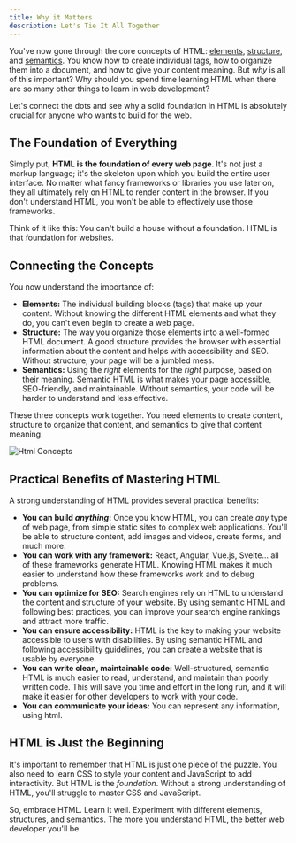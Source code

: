 ```yaml
---
title: Why it Matters
description: Let's Tie It All Together
---
```


You've now gone through the core concepts of HTML: [elements](./elements), [structure](./structure), and [semantics](./semantics). You know how to create individual tags, how to organize them into a document, and how to give your content meaning. But _why_ is all of this important? Why should you spend time learning HTML when there are so many other things to learn in web development?

Let's connect the dots and see why a solid foundation in HTML is absolutely crucial for anyone who wants to build for the web.

## The Foundation of Everything

Simply put, **HTML is the foundation of every web page**. It's not just a markup language; it's the skeleton upon which you build the entire user interface. No matter what fancy frameworks or libraries you use later on, they all ultimately rely on HTML to render content in the browser. If you don't understand HTML, you won't be able to effectively use those frameworks.

Think of it like this: You can't build a house without a foundation. HTML is that foundation for websites.

## Connecting the Concepts

You now understand the importance of:

- **Elements:** The individual building blocks (tags) that make up your content. Without knowing the different HTML elements and what they do, you can't even begin to create a web page.
- **Structure:** The way you organize those elements into a well-formed HTML document. A good structure provides the browser with essential information about the content and helps with accessibility and SEO. Without structure, your page will be a jumbled mess.
- **Semantics:** Using the _right_ elements for the _right_ purpose, based on their meaning. Semantic HTML is what makes your page accessible, SEO-friendly, and maintainable. Without semantics, your code will be harder to understand and less effective.

These three concepts work together. You need elements to create content, structure to organize that content, and semantics to give that content meaning.

![Html Concepts](./concepts.png)

## Practical Benefits of Mastering HTML

A strong understanding of HTML provides several practical benefits:

- **You can build _anything_:** Once you know HTML, you can create _any_ type of web page, from simple static sites to complex web applications. You'll be able to structure content, add images and videos, create forms, and much more.
- **You can work with any framework:** React, Angular, Vue.js, Svelte... all of these frameworks generate HTML. Knowing HTML makes it much easier to understand how these frameworks work and to debug problems.
- **You can optimize for SEO:** Search engines rely on HTML to understand the content and structure of your website. By using semantic HTML and following best practices, you can improve your search engine rankings and attract more traffic.
- **You can ensure accessibility:** HTML is the key to making your website accessible to users with disabilities. By using semantic HTML and following accessibility guidelines, you can create a website that is usable by everyone.
- **You can write clean, maintainable code:** Well-structured, semantic HTML is much easier to read, understand, and maintain than poorly written code. This will save you time and effort in the long run, and it will make it easier for other developers to work with your code.
- **You can communicate your ideas:** You can represent any information, using html.

## HTML is Just the Beginning

It's important to remember that HTML is just one piece of the puzzle. You also need to learn CSS to style your content and JavaScript to add interactivity. But HTML is the _foundation_. Without a strong understanding of HTML, you'll struggle to master CSS and JavaScript.

So, embrace HTML. Learn it well. Experiment with different elements, structures, and semantics. The more you understand HTML, the better web developer you'll be.
